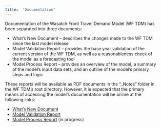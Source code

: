 ```yaml
---
title:  "Documentation"
---
```

Documentation of the Wasatch Front Travel Demand Model (WF TDM) has been separated into three documents:

 - What's New Document – describes the changes made to the WF TDM since the last model release
 - Model Validation Report – provides the base year validation of the current version of the WF TDM, as well as a reasonableness check of the model as a forecasting tool
 - Model Process Report – provides an overview of the model, a summary of the model’s input data sets, and an outline of the model’s primary steps and logic

These reports will be available as PDF documents in the "_Notes" folder in the WF TDM’s root directory. However, it is expected that the primary means of accessing the model’s documentation will be online at the following links:

 - [What’s New Document](https://wfrc.org/wftdm-docs/v9x/v900/whats-new/1-genparams.html)
 - [Model Validation Report](https://wfrc.org/wftdm-docs/v9x/v900/validation/2-tripgen.html)
 - [Model Process Report](https://wfrc.org/wftdm-docs/v9x/v900/model-process/emptylink) (in progress)
